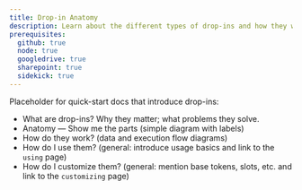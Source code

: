 ```yaml
---
title: Drop-in Anatomy
description: Learn about the different types of drop-ins and how they work.
prerequisites:
  github: true
  node: true
  googledrive: true
  sharepoint: true
  sidekick: true
---
```


Placeholder for quick-start docs that introduce drop-ins:

- What are drop-ins? Why they matter; what problems they solve.
- Anatomy — Show me the parts (simple diagram with labels)
- How do they work? (data and execution flow diagrams)
- How do I use them? (general: introduce usage basics and link to the `using` page)
- How do I customize them? (general: mention base tokens, slots, etc. and link to the `customizing` page)
